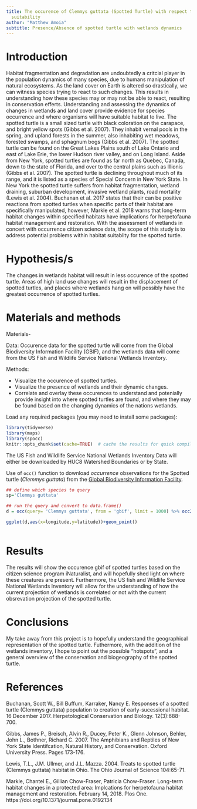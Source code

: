 ```yaml
---
title: The occurence of Clemmys guttata (Spotted Turtle) with respect to wetland habitat
  suitability
author: "Matthew Amoia"
subtitle: Presence/Absence of spotted turtle with wetlands dynamics 
---
```


# Introduction
Habitat fragmentation and degradation are undoubtedly a critcial player in the population dynamics of many species, due to humans manipulation of natural ecosystems. As the land cover on Earth is altered so drastically, we can witness species trying to react to such changes. This results in understanding how these species may or may not be able to react, resulting in conservation efferts. Understanding and assessing the dynamics of changes in wetlands and land cover provide evidence for species occurrence and where organisms will have suitable habitat to live. The spotted turtle is a small sized turtle with black coloration on the carapace, and bright yellow spots (Gibbs et al. 2007). They inhabit vernal pools in the spring, and upland forests in the summer, also inhabiting wet meadows, forested swamps, and sphagnum bogs (Gibbs et al. 2007). The spotted turtle can be found on the Great Lakes Plains south of Lake Ontario and east of Lake Erie, the lower Hudson river valley, and on Long Island. Aside from New York, spotted turtles are found as far north as Quebec, Canada, down to the state of Florida, and over to the central plains such as Illionis (Gibbs et al. 2007). The spotted turtle is declining throughout much of its range, and it is listed as a species of Special Concern in New York State. In New York the spotted turtle suffers from habitat fragmentation, wetland draining, suburban development, invasive wetland plants, road mortality (Lewis et al. 2004). Buchanan et al. 2017 states that their can be positive reactions from spotted turtles when specific parts of their habitat are specifically manipulated, however, Markle et al. 2018 warns that long-term habitat changes within specified habitats have implications for herpetofauna habitat management and restoration. With the assessment of wetlands in concert with occurrence citizen science data, the scope of this study is to address potential problems within habitat suitablity for the spotted turtle.       

# Hypothesis/s
The changes in wetlands habitat will result in less occurence of the spotted turtle. Areas of high land use changes will result in the displacement of spotted turtles, and places where wetlands hang on will possibly have the greatest occurrence of spotted turtles.  

# Materials and methods

Materials- 

Data: Occurence data for the spotted turtle will come from the Global Biodiversity Information Facility (GBIF), and the wetlands data will come from the US Fish and Wildlife Service National Wetlands Inventory. 

Methods: 

* Visualize the occurence of spotted turtles.
* Visualize the presence of wetlands and their dynamic changes.
* Correlate and overlay these occurences to understand and potenially provide insight into where spotted turtles are found, and where they may be found based on the changing dynamics of the nations wetlands. 

Load any required packages (you may need to install some packages):

```r
library(tidyverse)
library(maps)
library(spocc)
knitr::opts_chunk$set(cache=TRUE)  # cache the results for quick compiling 
```

The US Fish and Wildlife Service National Wetlands Inventory Data will either be downloaded by HUC8 Watershed Boundaries or by State.

Use of `occ()` function to download _occurrence_ observations for the Spotted turtle (_Clemmys guttata_) from the [Global Biodiversity Information Facility](gbif.org).


```r
## define which species to query
sp='Clemmys guttata'

## run the query and convert to data.frame()
d = occ(query= 'Clemmys guttata', from = 'gbif', limit = 1000) %>% occ2df(what = "data") 
```

```r

ggplot(d,aes(x=longitude,y=latitude))+geom_point() 
  
```
 
# Results
The results will show the occurence gbif of spotted turtles based on the citizen science program iNaturalist, and will hopefully shed light on where these creatures are present. Furthermore, the US fish and Wildlife Service National Wetlands Inventory will allow for the understanding of how the current projection of wetlands is correlated or not with the current obsrevation projection of the spotted turtle.  

# Conclusions
My take away from this project is to hopefully understand the geographical representation of the spotted turtle. Futhermore, with the addition of the wetlands inventory, I hope to point out the possible "hotspots", and a general overview of the conservation and biogeography of the spotted turtle. 

# References

Buchanan, Scott W., Bill Buffum, Karraker, Nancy E. Responses of a spotted turtle (Clemmys guttata) population to creation of early-sucessional habitat. 16 December 2017. Herpetological Conservation and Biology. 12(3):688-700.

Gibbs, James P., Breisch, Alvin R., Ducey, Peter K., Glenn Johnson, Behler, John L., Bothner, Richard C. 2007. The Amphibians and Reptiles of New York State Identifcation, Natural History, and Conservation. Oxford University Press. Pages 173-176. 

Lewis, T.L., J.M. Ullmer, and J.L. Mazza. 2004. Treats to spotted turtle (Clemmys guttata) habitat in Ohio. The Ohio Journal of Science 104:65-71. 

Markle, Chantel E., Gillian Chow-Fraser, Patricia Chow-Fraser. Long-term habitat changes in a protected area: Implcations for herpetofauna habitat management and restoration. February 14, 2018. Plos One. https://doi.org/10.1371/journal.pone.0192134  
